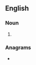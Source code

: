==English==

===Noun===
{{head|en|noun plural form}}

# {{plural of|terai|lang=en}}

===Anagrams===
* {{anagrams|en|a=aeirst|satire|striae|striæ|terasi}}